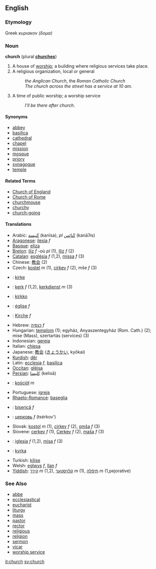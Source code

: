 ==English==
===Etymology===
Greek ''κυριακον (δομα)''
===Noun===
'''church''' (plural '''[[church]]es''')

#A house of [[worship]]; a building where religious services take place.
#A religious organization, local or general
#: ''the Anglican Church'', the ''Roman Catholic Church''
#: ''The church across the street has a service at 10 am.''
#A time of public worship; a worship service
#:''I'll be there after church''.

====Synonyms====
*[[abbey]]
*[[basilica]]
*[[cathedral]]
*[[chapel]]
*[[mission]]
*[[mosque]]
*[[priory]]
*[[synagogue]]
*[[temple]]

====Related Terms====
*[[Church of England]]
*[[Church of Rome]]
*[[churchmouse]]
*[[churchy]]
*[[church-going]]


====Translations====
*Arabic: [[كنيسة|كَنيسة]] (kanīsa), ''pl'' [[كنائس|كَنائِس]] (kanāʔis)
*[[Aragonese]]: [[ilesia]] ''f'' 
*[[Basque]]: [[eliza]]
*[[Breton]]: [[iliz]] ''f'' -où ''pl'' (1), [[Iliz]] ''f'' (2)
*[[Catalan]]: [[església]] ''f'' (1,2), [[missa]] ''f'' (3)
*Chinese: [[教会]] (2)
*Czech: [[kostel]] ''m'' (1), [[církev]] ''f'' (2), mše ''f'' (3)
*{{da}}: [[kirke]]
*{{nl}}: [[kerk]] ''f'' (1,2), [[kerkdienst]] ''m'' (3)
*{{fi}}: [[kirkko]]
*{{fr}}: [[église]] ''f''
*{{de}}: [[Kirche]] ''f''
*Hebrew: [[כנסיה]] ''f''
*Hungarian: [[templom]] (1); egyház, Anyaszentegyház (Rom. Cath.) (2); mise (Mass), szertartás (services) (3)
*Indonesian: [[gereja]]
*Italian: [[chiesa]]
*Japanese: [[教会]] ([[きょうかい]], kyōkai)
*[[Kurdish]]: [[dêr]]
*Latin:  [[ecclesia]] ''f'', [[basilica]]
*[[Occitan]]: [[glèisa]]
*[[Persian]]: [[كليسا|كِليسا]] (kelisā)
*{{pl}}: [[kościół]] ''m''
*Portuguese: [[igreja]]
*[[Rhaeto-Romance]]: [[baseglia]]
*{{ro}}: [[biserică]] ''f''
*{{ru}}: [[церковь]] ''f'' (tsérkov') 
*Slovak: [[kostol]] ''m'' (1), [[cirkev]] ''f'' (2), [[omša]] ''f'' (3)
*Slovene: [[cerkev]] ''f'' (1), [[Cerkev]] ''f'' (2), [[maša]] ''f'' (3)
*{{es}}: [[iglesia]] ''f'' (1,2), [[misa]] ''f'' (3)
*{{sv}}: [[kyrka]]
*Turkish: [[kilise]]
*Welsh: [[eglwys]] ''f'', [[llan]] ''f''
*[[Yiddish]]: [[קירך]] ''m'' (1,2), [[קלויסטער]] ''m'' (1), [[תּיפֿלה]] ''m'' (1,pejorative)

===See Also===
*[[abbe]]
*[[ecclesiastical]]
*[[eucharist]]
*[[liturgy]]
*[[mass]]
*[[pastor]]
*[[rector]]
*[[religious]]
*[[religion]]
*[[sermon]]
*[[vicar]]
*[[worship service]]

[[it:church]]
[[sv:church]]